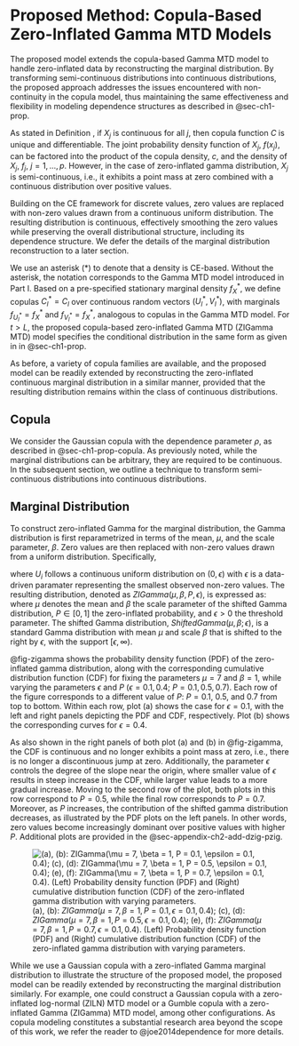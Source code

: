 # Proposed Method: Copula-Based Zero-Inflated Gamma MTD Models {#sec-ch2-prop}

The proposed model extends the copula-based Gamma MTD model to handle zero-inflated data by reconstructing the marginal distribution. By transforming semi-continuous distributions into continuous distributions, the proposed approach addresses the issues encountered with non-continuity in the copula model, thus maintaining the same effectiveness and flexibility in modeling dependence structures as described in @sec-ch1-prop. 

As stated in Definition \ref{def:copula}, if $X_j$ is continuous for all $j$, then copula function $C$ is unique and differentiable. The joint probability density function of $X_j$, $f(x_j)$, can be factored into the product of the copula density, $c$, and the density of $X_j$, $f_j$, $j=1,...,p$. However, in the case of zero-inflated gamma distribution, $X_j$ is semi-continuous, i.e., it exhibits a point mass at zero combined with a continuous distribution over positive values. 

Building on the CE framework for discrete values, zero values are replaced with non-zero values drawn from a continuous uniform distribution. The resulting distribution is continuous, effectively smoothing the zero values while preserving the overall distributional structure, including its dependence structure. We defer the details of the marginal distribution reconstruction to a later section. 

We use an asterisk ($*$) to denote that a density is CE-based. Without the asterisk, the notation corresponds to the Gamma MTD model introduced in Part I. Based on a pre-specified stationary marginal density $f^*_X$, we define copulas $C^*_l = C_l$ over continuous random vectors $(U^*_l, V^*_l)$, with marginals $f_{U^*_l} = f^*_X$ and $f_{V^*_l} = f^*_X$, analogous to copulas in the Gamma MTD model. For $t > L$, the proposed copula-based zero-inflated Gamma MTD (ZIGamma MTD) model specifies the conditional distribution in the same form as given in \eqref{eq:cond_distribution_copula} in @sec-ch1-prop. 

As before, a variety of copula families are available, and the proposed model can be readily extended by reconstructing the zero-inflated continuous marginal distribution in a similar manner, provided that the resulting distribution remains within the class of continuous distributions. 

## Copula

We consider the Gaussian copula with the dependence parameter $\rho$, as described in @sec-ch1-prop-copula. As previously noted, while the marginal distributions can be arbitrary, they are required to be continuous. In the subsequent section, we outline a technique to transform semi-continuous distributions into continuous distributions.

## Marginal Distribution

To construct zero-inflated Gamma for the marginal distribution, the Gamma distribution is first reparametrized in terms of the mean, $\mu$, and the scale parameter, $\beta$. Zero values are then replaced with non-zero values drawn from a uniform distribution. Specifically,
```{=latex} 
\begin{equation}
0 \leftarrow U_i.  
\end{equation}
```
where $U_i$ follows a continuous uniform distribution on $(0, \epsilon)$ with $\epsilon$ is a data-driven paramater representing the smallest observed non-zero values. The resulting distribution, denoted as $ZIGamma(\mu, \beta, P, \epsilon)$, is expressed as:
\begin{equation}
f(x) = 
\begin{cases} 
Unif(0, \epsilon) & \text{with probability } P \\
ShiftedGamma(\mu, \beta; \epsilon) & \text{with probability } 1-P, 
\end{cases}
\end{equation}
where $\mu$ denotes the mean and $\beta$ the scale parameter of the shifted Gamma distribution, $P \in [0, 1]$ the zero-inflated probability, and $\epsilon > 0$ the threshold parameter. The shifted Gamma distribution, $ShiftedGamma(\mu, \beta; \epsilon)$, is a standard Gamma distribution with mean $\mu$ and scale $\beta$ that is shifted to the right by $\epsilon$, with the support $[\epsilon, \infty)$. 

@fig-zigamma shows the probability density function (PDF) of the zero-inflated gamma distribution, along with the corresponding cumulative distribution function (CDF) for fixing the parameters $\mu = 7$ and $\beta = 1$, while varying the parameters $\epsilon$ and $P$ ($\epsilon = 0.1, 0.4$; $P = 0.1, 0.5, 0.7$). Each row of the figure corresponds to a different value of $P$: $P = 0.1$, $0.5$, and $0.7$ from top to bottom. Within each row, plot (a) shows the case for $\epsilon = 0.1$, with the left and right panels depicting the PDF and CDF, respectively. Plot (b) shows the corresponding curves for $\epsilon = 0.4$. 

As also shown in the right panels of both plot (a) and (b) in @fig-zigamma, the CDF is continuous and no longer exhibits a point mass at zero, i.e., there is no longer a discontinuous jump at zero. Additionally, the parameter $\epsilon$ controls the degree of the slope near the origin, where smaller value of $\epsilon$ results in steep increase in the CDF, while larger value leads to a more gradual increase. Moving to the second row of the plot, both plots in this row correspond to $P = 0.5$, while the final row corresponds to $P = 0.7$. Moreover, as $P$ increases, the contribution of the shifted gamma distribution decreases, as illustrated by the PDF plots on the left panels. In other words, zero values become increasingly dominant over positive values with higher $P$. Additional plots are provided in the @sec-appendix-ch2-add-dzig-pzig. 

![(a), (b): $ZIGamma(\mu = 7, \beta = 1, P = 0.1, \epsilon = 0.1, 0.4)$; (c), (d): $ZIGamma(\mu = 7, \beta = 1, P = 0.5, \epsilon = 0.1, 0.4)$; (e), (f): $ZIGamma(\mu = 7, \beta = 1, P = 0.7, \epsilon = 0.1, 0.4)$. (Left) Probability density function (PDF) and (Right) cumulative distribution function (CDF) of the zero-inflated gamma distribution with varying parameters.](../images/chapter2/fig_zigamma.png){#fig-zigamma}

While we use a Gaussian copula with a zero-inflated Gamma marginal distribution to illustrate the structure of the proposed model, the proposed model can be readily extended by reconstructing the marginal distribution similarly. For example, one could construct a Gaussian copula with a zero-inflated log-normal (ZILN) MTD model or a Gumble copula with a zero-inflated Gamma (ZIGamma) MTD model, among other configurations. As copula modeling constitutes a substantial research area beyond the scope of this work, we refer the reader to @joe2014dependence for more details. 

